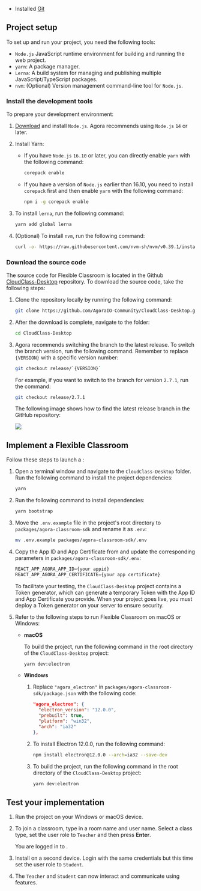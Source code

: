 <PlatformWrapper platform="electron">

* Installed [Git](https://git-scm.com/downloads)

## Project setup
To set up and run your <Vg k="FC" /> project, you need the following tools: 

* `Node.js` JavaScript runtime environment for building and running the web project.
* `yarn`: A package manager.
* `Lerna`: A build system for managing and publishing multiple JavaScript/TypeScript packages.
* `nvm`: (Optional) Version management command-line tool for `Node.js`.

### Install the development tools

To prepare your development environment:

1. [Download](https://nodejs.org/zh-cn/download/) and install `Node.js`. Agora recommends using `Node.js` `14` or later.

1. Install Yarn:

   - If you have `Node.js` `16.10` or later, you can directly enable `yarn` with the following command:

      ```bash
      corepack enable
      ```

   - If you have a version of `Node.js` earlier than 16.10, you need to install `corepack` first and then enable `yarn` with the following command:

      ```bash
      npm i -g corepack enable
      ```

1. To install `lerna`, run the following command:

   ```bash
   yarn add global lerna
   ```

1. (Optional) To install `nvm`, run the following command:

   ```bash
   curl -o- https://raw.githubusercontent.com/nvm-sh/nvm/v0.39.1/install.sh | bash
   ```

### Download the source code

The source code for Flexible Classroom is located in the Github [CloudClass-Desktop](https://github.com/AgoraIO-Community/CloudClass-Desktop) repository. To download the source code, take the following steps:


1. Clone the repository locally by running the following command:

   ```bash
   git clone https://github.com/AgoraIO-Community/CloudClass-Desktop.git
   ```

1. After the download is complete, navigate to the folder:

   ```bash
   cd CloudClass-Desktop
   ```

1. Agora recommends switching the branch to the latest release. To switch the branch version, run the following command. Remember to replace `{VERSION}` with a specific version number:

   ```bash
   git checkout release/`{VERSION}`
   ```

   For example, if you want to switch to the branch for version `2.7.1`, run the command:

   ```bash
   git checkout release/2.7.1
   ```

   The following image shows how to find the latest release branch in the GitHub repository:

   ![](https://web-cdn.agora.io/docs-files/1658916187924)

## Implement a Flexible Classroom

Follow these steps to launch a <Vg k="FC" />:

1. Open a terminal window and navigate to the `CloudClass-Desktop` folder. Run the following command to install the project dependencies:

   ```bash
   yarn
   ```

2. Run the following command to install dependencies:

   ```bash
   yarn bootstrap
   ```

3. Move the `.env.example` file in the project's root directory to `packages/agora-classroom-sdk` and rename it as `.env`:

   ```bash
   mv .env.example packages/agora-classroom-sdk/.env
   ```

4. Copy the App ID and App Certificate from <Vg k="CONSOLE" /> and update the corresponding parameters in `packages/agora-classroom-sdk/.env`:

   ```javascript
   REACT_APP_AGORA_APP_ID={your appid}
   REACT_APP_AGORA_APP_CERTIFICATE={your app certificate}
   ```

   To facilitate your testing, the `CloudClass-Desktop` project contains a <Vg k="MESS" /> Token generator, which can generate a temporary <Vg k="MESS" /> Token with the App ID and App Certificate you provide. When your project goes live, you must deploy a <Vg k="MESS" /> Token generator on your server to ensure security.

1. Refer to the following steps to run Flexible Classroom on macOS or Windows:

   - **macOS**

       To build the project, run the following command in the root directory of the `CloudClass-Desktop` project:

       ```bash
       yarn dev:electron
       ```

   - **Windows**

      1. Replace `"agora_electron"` in `packages/agora-classroom-sdk/package.json` with the following code:

          ```json
          "agora_electron": {
            "electron_version": "12.0.0",
            "prebuilt": true,
            "platform": "win32",
            "arch": "ia32"
          },
          ```

       1. To install Electron 12.0.0, run the following command:

          ```bash
          npm install electron@12.0.0 --arch=ia32 --save-dev
          ```

       1. To build the project, run the following command in the root directory of the `CloudClass-Desktop` project:

          ```bash
          yarn dev:electron
          ```

## Test your implementation

1. Run the project on your Windows or macOS device. 

1. To join a classroom, type in a room name and user name. Select a class type, set the user role to `Teacher` and then press **Enter**. 

   You are logged in to <Vg k="FC" />.

1. Install <Vg k="FC" /> on a second device. Login with the same credentials but this time set the user role to `Student`.

1. The `Teacher` and `Student` can now interact and communicate using <Vg k="FC" /> features.

</PlatformWrapper>
